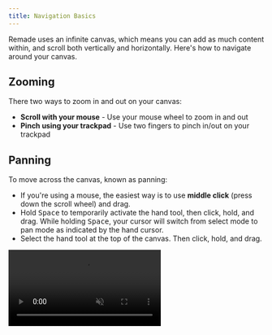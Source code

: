 ```yaml
---
title: Navigation Basics
---
```


Remade uses an infinite canvas, which means you can add as much content within, and scroll both vertically and horizontally. Here's how to navigate around your canvas.

## Zooming

There two ways to zoom in and out on your canvas:

- **Scroll with your mouse** - Use your mouse wheel to zoom in and out
- **Pinch using your trackpad** - Use two fingers to pinch in/out on your trackpad

## Panning

To move across the canvas, known as panning:

- If you're using a mouse, the easiest way is to use **middle click** (press down the scroll wheel) and drag.
- Hold <kbd>Space</kbd> to temporarily activate the hand tool, then click, hold, and drag. While holding <kbd>Space</kbd>, your cursor will switch from select mode to pan mode as indicated by the hand cursor.
- Select the hand tool at the top of the canvas. Then click, hold, and drag.

<Frame>
  <video
    src="https://storage.googleapis.com/remade-v2/website/panning.mp4"
    autoPlay
    loop
    muted
    playsInline
    style={{ width: "100%", height: "auto" }}
  />
</Frame>
